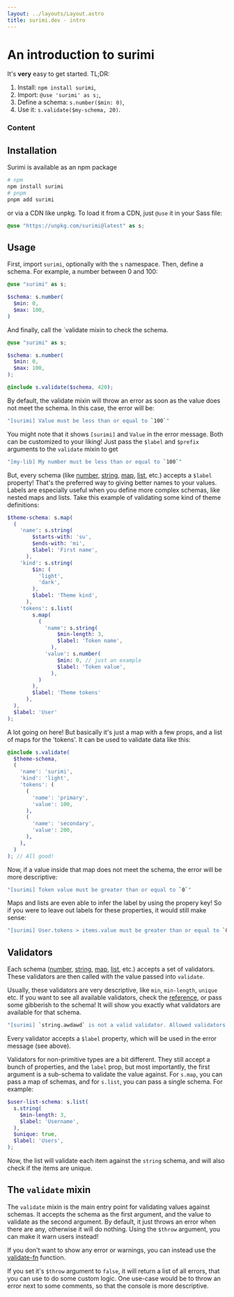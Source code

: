 ```yaml
---
layout: ../layouts/Layout.astro
title: surimi.dev - intro
---
```

<html>
  <head>
  <title>surimi.dev - intro</title>
  </head>
</html>

# An introduction to surimi

It's **very** easy to get started. TL;DR:
1. Install: `npm install surimi`,
2. Import: `@use 'surimi' as s;`,
3. Define a schema: `s.number($min: 0)`,
4. Use it: `s.validate($my-schema, 20)`.

### Content

## Installation

Surimi is available as an npm package

```bash
# npm
npm install surimi
# pnpm
pnpm add surimi
```

or via a CDN like unpkg. To load it from a CDN, just `@use` it in your Sass file:

```scss
@use "https://unpkg.com/surimi@latest" as s;
```

## Usage

First, import `surimi`, optionally with the `s` namespace. Then, define a schema. For example, a number between 0 and 100:

```scss {3-6}
@use "surimi" as s;

$schema: s.number(
  $min: 0,
  $max: 100,
)
```

And finally, call the `validate mixin to check the schema.

```scss {8}
@use "surimi" as s;

$schema: s.number(
  $min: 0,
  $max: 100,
);

@include s.validate($schema, 420);
```

By default, the validate mixin will throw an error as soon as the value does not meet the schema. In this case, the error will be:

```bash
"[surimi] Value must be less than or equal to `100`"
```

You might note that it shows `[surimi]` and `Value` in the error message. Both can be customized to your liking! Just pass the `$label` and `$prefix` arguments to the `validate` mixin to get
```bash
"[my-lib] My number must be less than or equal to `100`"
```

But, every schema (like [number](/reference#number), [string](/reference#string), [map](/reference#map), [list](/reference#list), etc.) accepts a `$label` property! That's the preferred way to giving better names to your values.
Labels are especially useful when you define more complex schemas, like nested maps and lists. Take this example of validating some kind of theme definitions:

```scss
$theme-schema: s.map(
  (
    'name': s.string(
        $starts-with: 'su',
        $ends-with: 'mi',
        $label: 'First name',
      ),
    'kind': s.string(
        $in: (
          'light',
          'dark',
        ),
        $label: 'Theme kind',
      ),
    'tokens': s.list(
        s.map(
          (
            'name': s.string(
                $min-length: 3,
                $label: 'Token name',
              ),
            'value': s.number(
                $min: 0, // just an example
                $label: 'Token value',
              ),
          )
        ),
        $label: 'Theme tokens'
      ),
  ),
  $label: 'User'
);
```

A lot going on here! But basically it's just a map with a few props, and a list of maps for the 'tokens'. It can be used to validate data like this:

```scss
@include s.validate(
  $theme-schema,
  (
    'name': 'surimi',
    'kind': 'light',
    'tokens': (
      (
        'name': 'primary',
        'value': 100,
      ),
      (
        'name': 'secondary',
        'value': 200,
      ),
    ),
  )
); // All good!
```

Now, if a value inside that map does not meet the schema, the error will be more descriptive:

```bash
"[surimi] Token value must be greater than or equal to `0`"
```

Maps and lists are even able to infer the label by using the propery key! So if you were to leave out labels for these properties, it would still make sense:
```bash
"[surimi] User.tokens > items.value must be greater than or equal to `0`"
```

## Validators

Each schema ([number](/reference#number), [string](/reference#string), [map](/reference#map), [list](/reference#list), etc.) accepts a set of validators. These validators are then called with the value passed into `validate`.

Usually, these validators are very descriptive, like `min`, `min-length`, `unique` etc.
If you want to see all available validators, check the [reference](/reference), or pass some gibberish to the schema! It will show you exactly what validators are available for that schema.
```bash
"[surimi] `string.awdawd` is not a valid validator. Allowed validators are: [eq ne contains not-contains starts-with ends-with ... in not-in min max]"
```

Every validator accepts a `$label` property, which will be used in the error message (see above).

Validators for non-primitive types are a bit different. They still accept a bunch of properties, and the `label` prop, but most importantly, the first argument is a sub-schema to validate the value against.
For `s.map`, you can pass a map of schemas, and for `s.list`, you can pass a single schema. For example:

```scss
$user-list-schema: s.list(
  s.string(
    $min-length: 3,
    $label: 'Username',
  ),
  $unique: true,
  $label: 'Users',
);
```

Now, the list will validate each item against the `string` schema, and will also check if the items are unique.

## The `validate` mixin
The `validate` mixin is the main entry point for validating values against schemas. It accepts the schema as the first argument, and the value to validate as the second argument.
By default, it just throws an error when there are any, otherwise it will do nothing.
Using the `$throw` argument, you can make it warn users instead!

If you don't want to show any error or warnings, you can instead use the [validate-fn](/reference#validate-fn) function.

If you set it's `$throw` argument to `false`, it will return a list of all errors, that you can use to do some custom logic. One use-case would be to throw an error next to some comments, so that the console is more descriptive.